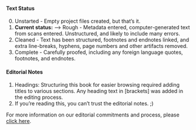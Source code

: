 #### Text Status {-}

0. Unstarted - Empty project files created, but that's it.
1. **Current status:** --> Rough - Metadata entered, computer-generated text from scans entered. Unstructured, and likely to include many errors.
2. Cleaned - Text has been structured, footnotes and endnotes linked, and extra line-breaks, hyphens, page numbers and other artifacts removed.
3. Complete - Carefully proofed, including any foreign language quotes, footnotes, and endnotes. 

#### Editorial Notes {-}

1. Headings: Structuring this book for easier browsing required adding titles to various sections. Any heading text in [brackets] was added in the editing process. 
2. If you're reading this, you can't trust the editorial notes. ;)

For more information on our editorial commitments and process, please [click here](https://classics.warhornmedia.com/editorial).